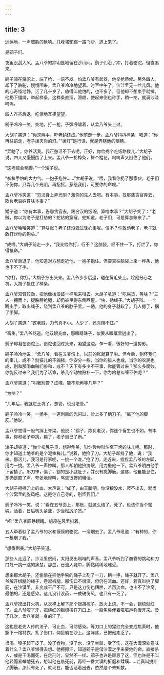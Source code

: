 ```yaml
---
---
---
```

title: 3
---



远远地，一声威胁的枪响。几峰骆驼踢一路飞沙，追上来了。

是鹞子们。

夜里没刮大风，孟八爷的踪明显地留在沙山间。鹞子们沿了踪，打着骆驼，径直追来。

鹞子骑在骆驼上，端了枪，一语不发。怕孟八爷有武器，他举枪恭候。另外四人，却下了骆驼，慢慢围来。孟八爷冷冷地望着。时至中午了，沙洼里无一丝儿风。他的心奇怪地静，活了几十岁了，值得叫他怕的，也不多了，但他却不想束手就擒。他扔下缰绳，举起桦条。这桦条直溜，滑顺，使起来倒也称手，稍一抡，就满沙洼呜呜。

四人齐齐后退，吃惊地互相望望。

鹞子冷冷一笑，突地，打一枪，子弹呼啸着，从孟八爷头上过。

大胡子笑道：“你这两手，吓老鸹还成。”他前走一步。孟八爷抖抖桦条，喝道：“你再往前走，老子拨灭你的灯。”“拨灯”是行话，就是弄瞎他的眼睛。

“弄瞎了，你养活我。我正愁活不下去呢，正好，你给找个吃饭路数儿。”大胡子说。四人又慢慢围了上来。孟八爷一抡桦条，舞个棍花。呜呜声又阻住了他们。

“这老贼会拳脚。”一个矮子说。

“拳棒手怕的大力气。一抱子抱住……”大胡子说，“喂，我看你扔了那家伙，老子们不伤你，只弄几个光阴。再招摇，惹怒我们，可要你的命哩。”

孟八爷冷笑道：“穷汉身上弄光阴？羞你的先人去吧。有本事，找那些贪官弄去，欺负老百姓算啥本事？”

矮子道：“你有本事，告那贪官去，踢穷汉的饭碗，算啥本事？”大胡子笑了：“老贼，你以为老子是打劫的？蛇钻的窟窿，蛇知道。老子们，可是算总账来了。”

孟八爷哈哈笑道：“算啥账？老子还没做过昧心事呢。信不？你敢动老子，老子就敢打烂你的狗头。”

“成哩。”大胡子前走一步，“我支给你打，行不？这脑袋，经不住一下，打烂了，你得抵命。”

孟八爷后退了。他知道对方想走近他，一抱子抱住。但要真往脑袋上来一桦条，他也下不了手。

“你打，你打。”大胡子拧出头来。孟八爷步步后退，碰在黄毛柴上。趁他分心之机，大胡子抢住了桦条。

孟八爷双臂较劲，把他像拨浪鼓一样甩来甩去。大胡子吼道：“吃屎货，等啥？”三人一拥而上，捉胳膊抢腿，却仍被甩得东倒西歪。“快，勒绳子。”大胡子叫。一个腾出手，取出绳子，绕到孟八爷的脖子里，一勒，他的身子就软了。几人摁了，捆了手脚。

大胡子笑道：“这老贼，力气真不小。人少了，还真降不住。”

“畜生。”孟八爷骂道。他双眼充血，那眼睛珠子，似要从眼眶里迸出了。

鹞子却凝在骆驼上。骆驼也回过头来，凝望这边。乍一看，很好的一道剪影。

鹞子冷冷地说：“孟八爷，看在五爷份上，以前的账就算了啦。但今后，别坏我们的事儿，成不？劁猫儿的不骟猪，你安分一些，当你的猎人也成，当你的农民也成，别和那喝血贼们掺和，成不？天下有多少不平事，你能管过来？那么多腐败，你能反过来？我们为了活命，杀几个动物贴补一下，你为啥总纠缠不休呢？”

孟八爷笑道：“叫我别管？成哩。能不能再等几年？”

“为啥？”

“几年后，我就进土坑了。想管，也没法管。”

鹞子冷冷一笑，一扬手，一道刺目的光闪过，沙上多了柄刀子。“挑了他的脚筋。”他说。

孟八爷觉得一股气蹿上脊梁。他说：“鹞子，欺负老汉，你连个畜生也不如。有本事，你和老子单挑，输了，老子自己了断。”

矮子却笑道：“你个松尻子货，想得倒美，叫你尝尝叫沙窝干烤的味儿呢。那时，你才知道土地爷的是个泥棒棒儿。”说着，他捡了刀。大胡子却挡了他，说：“我来。那活儿，我可是行家呢，一挑一个准。”抢了刀，走近来，捏捏孟八爷的左脚，用力一挑。孟八爷一声惨叫。那人却朝他挤挤眼，用力揪他一下。孟八爷明白他手下留情了。那刀锋，偏了，割的是小腿肚子，并没有挑脚筋。这疼，他虽能忍住，却仍是直了声，夸张地惨叫，骂些很野的粗话。

大胡子擦擦刀上的血，大声说：“成了，由天断吧。你没粮没水，爬不出去，就当个沙窝里的旋风吧。这是你自己寻的，别怪我们。”

鹞子冷冷一笑，说：“看在五爷面上，那账，就这么结了。死了，也该你当个冤魂。活着，日后嘴头紧些，少当松尻子货。”

“呸!”孟八爷圆睁眼睛。胡须在风里抖着。

五人牵着驮了孟八爷的水和馍馍的骆驼，一溜烟去了。孟八爷吼道：“有种的，你一枪崩了我。”

“想得倒美。”大胡子笑道。

那些人走远了。沙洼里很闷，太阳发出嗡嗡的声音。孟八爷听到了血管的跳动和刀口处一跳一跳的痛楚。那血，已流入鞋中，脚黏稀稀地难受。

想来那大胡子，还偷偷在捆他手腕的绳子上割了一刀，稍一挣，绳子就开了。孟八爷解开绑腿的绳子，卷起裤腿。那伤口不很深，但仍在流血。还好，若真叫挑了脚筋，在沙漠里，非变成干尸不可。只是这刀伤也糟糕，若再流血，也出不了沙窝。最怕的，还是感染。这儿没针没药，一成破伤风，也只有一死了。

孟八爷摸出打火机，从衣襟上解下那个银胡梳子，放火上烧。不一会，银梳就红了。孟八爷咬了牙，把烧红的银梳按在刀口上。一股焦臭伴着嗞嗞声弥漫开来。烫了几次，孟八爷就一身的汗了。

这也是老先人传的法子，可止血，可防感染。等刀口上的猩红完全变成焦黄时，他撕下一绺衬衣，扎了伤口，仰脸躺在沙上。这阵疼，已把他疼乏了。

很渴。嗓子起干皮了。没了食物，没了水，没了坐骑，受了伤，这在大漠深处意味着什么？孟八爷懒得去想。他擦擦汗，知道鹞子是借沙漠之手来要他的命。直接杀人，或是干渴而死，在定刑时，显然不一样。鹞子也许是顾忌了这，但也许是不叫他轻而易举地死去，想叫他在临死前，再经一番大漠的折磨和蹂躏……若真叫挑断了脚筋，那只有死了。就现在，能否活着出去，依然是个未知数。